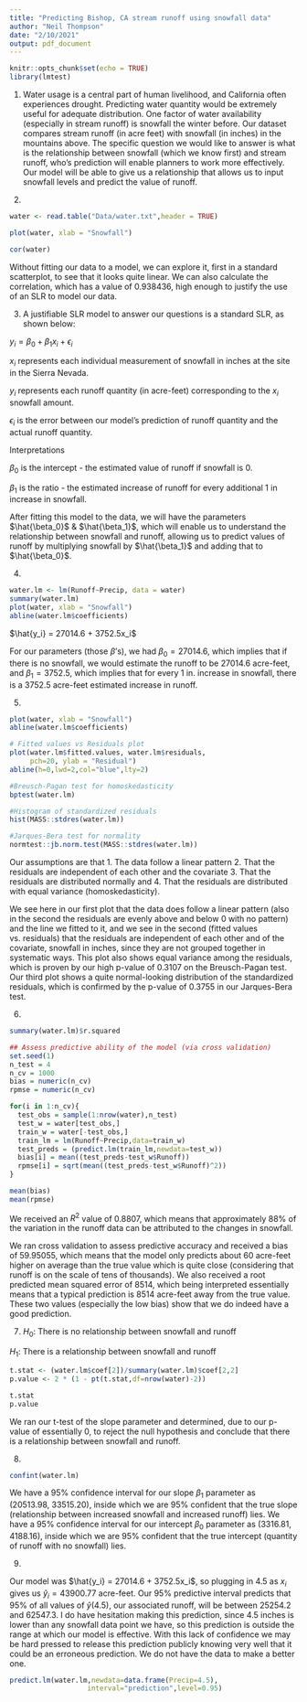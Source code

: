 ---
title: "Predicting Bishop, CA stream runoff using snowfall data"
author: "Neil Thompson"
date: "2/10/2021"
output: pdf_document
---

```{r setup, include=FALSE}
knitr::opts_chunk$set(echo = TRUE)
library(lmtest)
```

1. Water usage is a central part of human livelihood, and California often experiences drought. Predicting water quantity would be extremely useful for adequate distribution. One factor of water availability (especially in stream runoff) is snowfall the winter before. Our dataset compares stream runoff (in acre feet) with snowfall (in inches) in the mountains above. The specific question we would like to answer is what is the relationship between snowfall (which we know first) and stream runoff, who's prediction will enable planners to work more effectively. Our model will be able to give us a relationship that allows us to input snowfall levels and predict the value of runoff.

2. 

```{r}
water <- read.table("Data/water.txt",header = TRUE)

plot(water, xlab = "Snowfall")

cor(water)
```

Without fitting our data to a model, we can explore it, first in a standard scatterplot, to see that it looks quite linear. We can also calculate the correlation, which has a value of 0.938436, high enough to justify the use of an SLR to model our data.

3. 
A justifiable SLR model to answer our questions is a standard SLR, as shown below:

$y_i = \beta_0 + \beta_1x_i + \epsilon_i$

$x_i$ represents each individual measurement of snowfall in inches at the site in the Sierra Nevada.

$y_i$ represents each runoff quantity (in acre-feet) corresponding to the $x_i$ snowfall amount.

$\epsilon_i$ is the error between our model's prediction of runoff quantity and the actual runoff quantity. 

Interpretations

$\beta_0$ is the intercept - the estimated value of runoff if snowfall is 0.

$\beta_1$ is the ratio - the estimated increase of runoff for every additional 1 in increase in snowfall.

After fitting this model to the data, we will have the parameters $\hat{\beta_0}$ & $\hat{\beta_1}$, which will enable us to understand the relationship between snowfall and runoff, allowing us to predict values of runoff by multiplying snowfall by $\hat{\beta_1}$ and adding that to $\hat{\beta_0}$.

4.

```{r}
water.lm <- lm(Runoff~Precip, data = water)
summary(water.lm)
plot(water, xlab = "Snowfall")
abline(water.lm$coefficients)
```
$\hat{y_i} = 27014.6 + 3752.5x_i$

For our parameters (those $\beta$'s), we had $\beta_0 = 27014.6$, which implies that if there is no snowfall, we would estimate the runoff to be $27014.6$ acre-feet, and $\beta_1 = 3752.5$, which implies that for every 1 in. increase in snowfall, there is a $3752.5$ acre-feet estimated increase in runoff.

5.
```{r}
plot(water, xlab = "Snowfall")
abline(water.lm$coefficients)

# Fitted values vs Residuals plot
plot(water.lm$fitted.values, water.lm$residuals,
     pch=20, ylab = "Residual")
abline(h=0,lwd=2,col="blue",lty=2)

#Breusch-Pagan test for homoskedasticity
bptest(water.lm)

#Histogram of standardized residuals
hist(MASS::stdres(water.lm))

#Jarques-Bera test for normality
normtest::jb.norm.test(MASS::stdres(water.lm))
```
Our assumptions are that 1. The data follow a linear pattern 2. That the residuals are independent of each other and the covariate 3. That the residuals are distributed normally and 4. That the residuals are distributed with equal variance (homoskedasticity).

We see here in our first plot that the data does follow a linear pattern (also in the second the residuals are evenly above and below 0 with no pattern) and the line we fitted to it, and we see in the second (fitted values vs. residuals) that the residuals are independent of each other and of the covariate, snowfall in inches, since they are not grouped together in systematic ways. This plot also shows equal variance among the residuals, which is proven by our high p-value of 0.3107 on the Breusch-Pagan test. Our third plot shows a quite normal-looking distribution of the standardized residuals, which is confirmed by the p-value of 0.3755 in our Jarques-Bera test.

6. 
```{r}
summary(water.lm)$r.squared

## Assess predictive ability of the model (via cross validation) 
set.seed(1)
n_test = 4
n_cv = 1000
bias = numeric(n_cv)
rpmse = numeric(n_cv)

for(i in 1:n_cv){
  test_obs = sample(1:nrow(water),n_test)
  test_w = water[test_obs,]
  train_w = water[-test_obs,]
  train_lm = lm(Runoff~Precip,data=train_w)
  test_preds = (predict.lm(train_lm,newdata=test_w))
  bias[i] = mean((test_preds-test_w$Runoff))
  rpmse[i] = sqrt(mean((test_preds-test_w$Runoff)^2))
}

mean(bias)
mean(rpmse)
```

We received an $R^2$ value of 0.8807, which means that approximately 88% of the variation in the runoff data can be attributed to the changes in snowfall. 

We ran cross validation to assess predictive accuracy and received a bias of 59.95055, which means that the model only predicts about 60 acre-feet higher on average than the true value which is quite close (considering that runoff is on the scale of tens of thousands). We also received a root predicted mean squared error of 8514, which being interpreted essentially means that a typical prediction is 8514 acre-feet away from the true value. These two values (especially the low bias) show that we do indeed have a good prediction. 

7.
$H_0:$ There is no relationship between snowfall and runoff

$H_1:$ There is a relationship between snowfall and runoff

```{r}
t.stat <- (water.lm$coef[2])/summary(water.lm)$coef[2,2]
p.value <- 2 * (1 - pt(t.stat,df=nrow(water)-2))

t.stat
p.value
```
We ran our t-test of the slope parameter and determined, due to our p-value of essentially 0, to reject the null hypothesis and conclude that there is a relationship between snowfall and runoff.

8.
```{r}
confint(water.lm) 
```

We have a 95% confidence interval for our slope $\beta_1$ parameter as (20513.98, 33515.20), inside which we are 95% confident that the true slope (relationship between increased snowfall and increased runoff) lies.
We have a 95% confidence interval for our intercept $\beta_0$ parameter as (3316.81, 4188.16), inside which we are 95% confident that the true intercept (quantity of runoff with no snowfall) lies.

9.

Our model was $\hat{y_i} = 27014.6 + 3752.5x_i$, so plugging in 4.5 as $x_i$ gives us $\hat{y}_i = 43900.77$ acre-feet. Our 95% predictive interval predicts that 95% of all values of $\hat{y}(4.5)$, our associated runoff, will be between 25254.2 and 62547.3. I do have hesitation making this prediction, since 4.5 inches is lower than any snowfall data point we have, so this prediction is outside the range at which our model is effective. With this lack of confidence we may be hard pressed to release this prediction publicly knowing very well that it could be an erroneous prediction. We do not have the data to make a better one.
```{r}
predict.lm(water.lm,newdata=data.frame(Precip=4.5),
                   interval="prediction",level=0.95)
```
         
                   